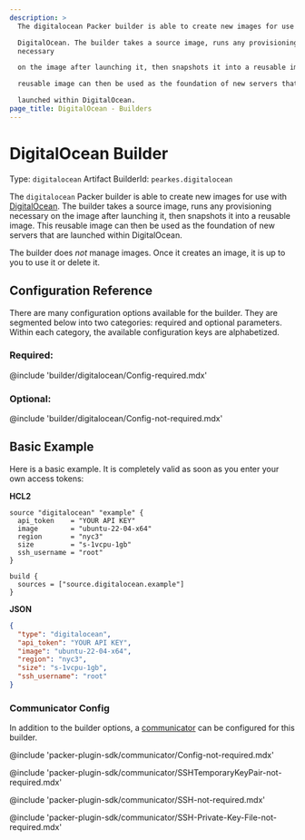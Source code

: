 ```yaml
---
description: >
  The digitalocean Packer builder is able to create new images for use with

  DigitalOcean. The builder takes a source image, runs any provisioning
  necessary

  on the image after launching it, then snapshots it into a reusable image. This

  reusable image can then be used as the foundation of new servers that are

  launched within DigitalOcean.
page_title: DigitalOcean - Builders
---
```


# DigitalOcean Builder

Type: `digitalocean`
Artifact BuilderId: `pearkes.digitalocean`

The `digitalocean` Packer builder is able to create new images for use with
[DigitalOcean](https://www.digitalocean.com). The builder takes a source image,
runs any provisioning necessary on the image after launching it, then snapshots
it into a reusable image. This reusable image can then be used as the
foundation of new servers that are launched within DigitalOcean.

The builder does _not_ manage images. Once it creates an image, it is up to you
to use it or delete it.

## Configuration Reference

There are many configuration options available for the builder. They are
segmented below into two categories: required and optional parameters. Within
each category, the available configuration keys are alphabetized.

### Required:

@include 'builder/digitalocean/Config-required.mdx'

### Optional:

@include 'builder/digitalocean/Config-not-required.mdx'

## Basic Example

Here is a basic example. It is completely valid as soon as you enter your own
access tokens:

**HCL2**

```hcl
source "digitalocean" "example" {
  api_token    = "YOUR API KEY"
  image        = "ubuntu-22-04-x64"
  region       = "nyc3"
  size         = "s-1vcpu-1gb"
  ssh_username = "root"
}

build {
  sources = ["source.digitalocean.example"]
}
```

**JSON**

```json
{
  "type": "digitalocean",
  "api_token": "YOUR API KEY",
  "image": "ubuntu-22-04-x64",
  "region": "nyc3",
  "size": "s-1vcpu-1gb",
  "ssh_username": "root"
}
```


### Communicator Config

In addition to the builder options, a
[communicator](/docs/templates/legacy_json_templates/communicator) can be configured for this builder.

@include 'packer-plugin-sdk/communicator/Config-not-required.mdx'

@include 'packer-plugin-sdk/communicator/SSHTemporaryKeyPair-not-required.mdx'

@include 'packer-plugin-sdk/communicator/SSH-not-required.mdx'

@include 'packer-plugin-sdk/communicator/SSH-Private-Key-File-not-required.mdx'
